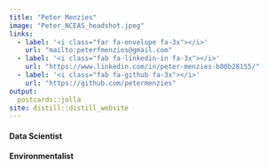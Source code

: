 ```yaml
---
title: "Peter Menzies"
image: "Peter_NCEAS_headshot.jpeg"
links:
  - label: '<i class="far fa-envelope fa-3x"></i>'
    url: "mailto:peterfmenzies@gmail.com"
  - label: '<i class="fab fa-linkedin-in fa-3x"></i>'
    url: "https://www.linkedin.com/in/peter-menzies-b80b28155/"
  - label: '<i class="fab fa-github fa-3x"></i>'
    url: "https://github.com/petermenzies"
output:
  postcards::jolla
site: distill::distill_website
---
```


#### Data Scientist
#### Environmentalist
